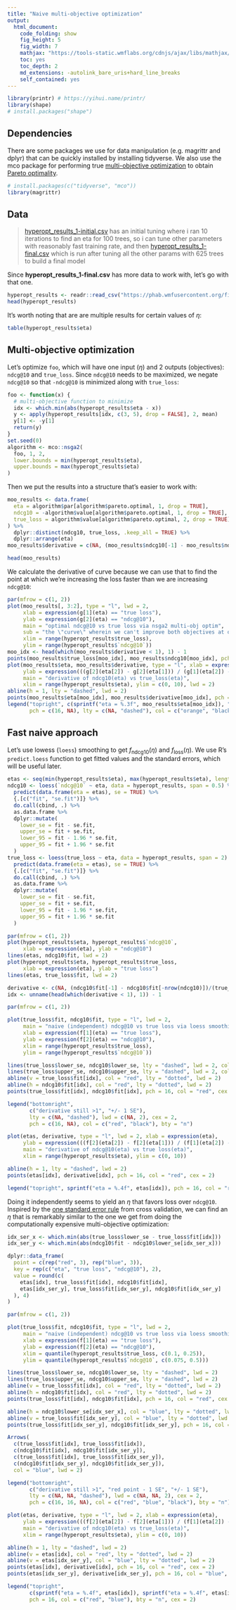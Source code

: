 ```yaml
---
title: "Naive multi-objective optimization"
output:
  html_document:
    code_folding: show
    fig_height: 5
    fig_width: 7
    mathjax: "https://tools-static.wmflabs.org/cdnjs/ajax/libs/mathjax/2.6.1/MathJax.js?config=TeX-AMS-MML_HTMLorMML"
    toc: yes
    toc_depth: 2
    md_extensions: -autolink_bare_uris+hard_line_breaks
    self_contained: yes
---
```


```r
library(printr) # https://yihui.name/printr/
library(shape)
# install.packages("shape")
```

## Dependencies

There are some packages we use for data manipulation (e.g. magrittr and dplyr) that can be quickly installed by installing tidyverse. We also use the mco package for performing true [multi-objective optimization](https://en.wikipedia.org/wiki/Multi-objective_optimization) to obtain [Pareto optimality](https://en.wikipedia.org/wiki/Pareto_efficiency).

```r
# install.packages(c("tidyverse", "mco"))
library(magrittr)
```

## Data

> [hyperopt_results_1-initial.csv](https://phabricator.wikimedia.org/P5418) has an initial tuning where i ran 10 iterations to find an eta for 100 trees, so i can tune other parameters with reasonably fast training rate, and then [hyperopt_results_1-final.csv](https://phabricator.wikimedia.org/P5419) which is run after tuning all the other params with 625 trees to build a final model

Since **hyperopt_results_1-final.csv** has more data to work with, let's go with that one.

```r
hyperopt_results <- readr::read_csv("https://phab.wmfusercontent.org/file/data/6bti3vwy6y2y45hkveps/PHID-FILE-ap3xylgefinjtf3fa5f7/hyperopt_results_1-final.csv")
head(hyperopt_results)
```

It's worth noting that are are multiple results for certain values of $\eta$:

```r
table(hyperopt_results$eta)
```

## Multi-objective optimization

Let's optimize `foo`, which will have one input ($\eta$) and 2 outputs (objectives): `ndcg@10` and `true_loss`. Since `ndcg@10` needs to be maximized, we negate `ndcg@10` so that `-ndcg@10` is minimized along with `true_loss`:

```r
foo <- function(x) {
  # multi-objective function to minimize
  idx <- which.min(abs(hyperopt_results$eta - x))
  y <- apply(hyperopt_results[idx, c(3, 5), drop = FALSE], 2, mean)
  y[1] <- -y[1]
  return(y)
}
set.seed(0)
algorithm <- mco::nsga2(
  foo, 1, 2,
  lower.bounds = min(hyperopt_results$eta),
  upper.bounds = max(hyperopt_results$eta)
)
```

Then we put the results into a structure that's easier to work with:

```r
moo_results <- data.frame(
  eta = algorithm$par[algorithm$pareto.optimal, 1, drop = TRUE],
  ndcg10 = -algorithm$value[algorithm$pareto.optimal, 1, drop = TRUE],
  true_loss = algorithm$value[algorithm$pareto.optimal, 2, drop = TRUE]
) %>%
  dplyr::distinct(ndcg10, true_loss, .keep_all = TRUE) %>%
  dplyr::arrange(eta)
moo_results$derivative = c(NA, (moo_results$ndcg10[-1] - moo_results$ndcg10[-nrow(moo_results)])/(moo_results$true_loss[-1] - moo_results$true_loss[-nrow(moo_results)]))
```

```r
head(moo_results)
```

We calculate the derivative of curve because we can use that to find the point at which we're increasing the loss faster than we are increasing `ndcg@10`:

```r
par(mfrow = c(1, 2))
plot(moo_results[, 3:2], type = "l", lwd = 2,
     xlab = expression(g[1](eta) == "true loss"),
     ylab = expression(g[2](eta) == "ndcg@10"),
     main = "optimal ndcg@10 vs true loss via nsga2 multi-obj optim",
     sub = "the \"curve\" wherein we can't improve both objectives at once",
     xlim = range(hyperopt_results$true_loss),
     ylim = range(hyperopt_results$`ndcg@10`))
moo_idx <- head(which(moo_results$derivative < 1), 1) - 1
points(moo_results$true_loss[moo_idx], moo_results$ndcg10[moo_idx], pch = 16, col = "orange", cex = 2)
plot(moo_results$eta, moo_results$derivative, type = "l", xlab = expression(eta),
     ylab = expression(((g[2](eta[2]) - g[2](eta[1])) / (g[1](eta[2]) - g[1](eta[1])))),
     main = "derivative of ndcg10(eta) vs true_loss(eta)",
     xlim = range(hyperopt_results$eta), ylim = c(0, 10), lwd = 2)
abline(h = 1, lty = "dashed", lwd = 2)
points(moo_results$eta[moo_idx], moo_results$derivative[moo_idx], pch = 16, col = "orange", cex = 2)
legend("topright", c(sprintf("eta = %.3f", moo_results$eta[moo_idx]), "derivative = 1"),
       pch = c(16, NA), lty = c(NA, "dashed"), col = c("orange", "black"), bty = "n", cex = 2, lwd = c(NA, 2))
```

## Fast naive approach

Let's use lowess (`loess`) smoothing to get $f_\text{ndcg10}(\eta)$ and $f_\text{loss}(\eta)$. We use R's `predict.loess` function to get fitted values and the standard errors, which will be useful later.

```r
etas <- seq(min(hyperopt_results$eta), max(hyperopt_results$eta), length.out = 1e4)
ndcg10 <- loess(`ndcg@10` ~ eta, data = hyperopt_results, span = 0.5) %>%
  predict(data.frame(eta = etas), se = TRUE) %>%
  {.[c("fit", "se.fit")]} %>%
  do.call(cbind, .) %>%
  as.data.frame %>%
  dplyr::mutate(
    lower_se = fit - se.fit,
    upper_se = fit + se.fit,
    lower_95 = fit - 1.96 * se.fit,
    upper_95 = fit + 1.96 * se.fit
  )
true_loss <- loess(true_loss ~ eta, data = hyperopt_results, span = 2) %>%
  predict(data.frame(eta = etas), se = TRUE) %>%
  {.[c("fit", "se.fit")]} %>%
  do.call(cbind, .) %>%
  as.data.frame %>%
  dplyr::mutate(
    lower_se = fit - se.fit,
    upper_se = fit + se.fit,
    lower_95 = fit - 1.96 * se.fit,
    upper_95 = fit + 1.96 * se.fit
  )
```

```r
par(mfrow = c(1, 2))
plot(hyperopt_results$eta, hyperopt_results$`ndcg@10`,
     xlab = expression(eta), ylab = "ndcg@10")
lines(etas, ndcg10$fit, lwd = 2)
plot(hyperopt_results$eta, hyperopt_results$true_loss,
     xlab = expression(eta), ylab = "true loss")
lines(etas, true_loss$fit, lwd = 2)
```

```r
derivative <- c(NA, (ndcg10$fit[-1] - ndcg10$fit[-nrow(ndcg10)])/(true_loss$fit[-1] - true_loss$fit[-nrow(true_loss)]))
idx <- unname(head(which(derivative < 1), 1)) - 1
```

```r
par(mfrow = c(1, 2))

plot(true_loss$fit, ndcg10$fit, type = "l", lwd = 2,
     main = "naive (independent) ndcg@10 vs true loss via loess smoothing",
     xlab = expression(f[1](eta) == "true loss"),
     ylab = expression(f[2](eta) == "ndcg@10"),
     xlim = range(hyperopt_results$true_loss),
     ylim = range(hyperopt_results$`ndcg@10`))

lines(true_loss$lower_se, ndcg10$lower_se, lty = "dashed", lwd = 2, col = rgb(0, 0, 0, 0.25))
lines(true_loss$upper_se, ndcg10$upper_se, lty = "dashed", lwd = 2, col = rgb(0, 0, 0, 0.25))
abline(v = true_loss$fit[idx], col = "red", lty = "dotted", lwd = 2)
abline(h = ndcg10$fit[idx], col = "red", lty = "dotted", lwd = 2)
points(true_loss$fit[idx], ndcg10$fit[idx], pch = 16, col = "red", cex = 2)

legend("bottomright",
       c("derivative still >1", "+/- 1 SE"),
       lty = c(NA, "dashed"), lwd = c(NA, 2), cex = 2,
       pch = c(16, NA), col = c("red", "black"), bty = "n")

plot(etas, derivative, type = "l", lwd = 2, xlab = expression(eta),
     ylab = expression(((f[2](eta[2]) - f[2](eta[1])) / (f[1](eta[2]) - f[1](eta[1])))),
     main = "derivative of ndcg@10(eta) vs true loss(eta)",
     xlim = range(hyperopt_results$eta), ylim = c(0, 10))

abline(h = 1, lty = "dashed", lwd = 2)
points(etas[idx], derivative[idx], pch = 16, col = "red", cex = 2)

legend("topright", sprintf("eta = %.4f", etas[idx]), pch = 16, col = "red", bty = "n", cex = 2)
```

Doing it independently seems to yield an $\eta$ that favors loss over `ndcg@10`. Inspired by the [one standard error rule](https://stats.stackexchange.com/a/138573) from cross validation, we can find an $\eta$ that is remarkably similar to the one we get from doing the computationally expensive multi-objective optimization:

```r
idx_ser_x <- which.min(abs(true_loss$lower_se - true_loss$fit[idx]))
idx_ser_y <- which.min(abs(ndcg10$fit - ndcg10$lower_se[idx_ser_x]))
```

```r
dplyr::data_frame(
  point = c(rep("red", 3), rep("blue", 3)),
  key = rep(c("eta", "true loss", "ndcg@10"), 2),
  value = round(c(
    etas[idx], true_loss$fit[idx], ndcg10$fit[idx],
    etas[idx_ser_y], true_loss$fit[idx_ser_y], ndcg10$fit[idx_ser_y]
  ), 4)
)
```

```r
par(mfrow = c(1, 2))

plot(true_loss$fit, ndcg10$fit, type = "l", lwd = 2,
     main = "naive (independent) ndcg@10 vs true loss via loess smoothing",
     xlab = expression(f[1](eta) == "true loss"),
     ylab = expression(f[2](eta) == "ndcg@10"),
     xlim = quantile(hyperopt_results$true_loss, c(0.1, 0.25)),
     ylim = quantile(hyperopt_results$`ndcg@10`, c(0.075, 0.5)))

lines(true_loss$lower_se, ndcg10$lower_se, lty = "dashed", lwd = 2)
lines(true_loss$upper_se, ndcg10$upper_se, lty = "dashed", lwd = 2)
abline(v = true_loss$fit[idx], col = "red", lty = "dotted", lwd = 2)
abline(h = ndcg10$fit[idx], col = "red", lty = "dotted", lwd = 2)
points(true_loss$fit[idx], ndcg10$fit[idx], pch = 16, col = "red", cex = 2)

abline(h = ndcg10$lower_se[idx_ser_x], col = "blue", lty = "dotted", lwd = 2)
abline(v = true_loss$fit[idx_ser_y], col = "blue", lty = "dotted", lwd = 2)
points(true_loss$fit[idx_ser_y], ndcg10$fit[idx_ser_y], pch = 16, col = "blue", cex = 2)

Arrows(
  c(true_loss$fit[idx], true_loss$fit[idx]),
  c(ndcg10$fit[idx], ndcg10$fit[idx_ser_y]),
  c(true_loss$fit[idx], true_loss$fit[idx_ser_y]),
  c(ndcg10$fit[idx_ser_y], ndcg10$fit[idx_ser_y]),
  col = "blue", lwd = 2)

legend("bottomright",
       c("derivative still >1", "red point - 1 SE", "+/- 1 SE"),
       lty = c(NA, NA, "dashed"), lwd = c(NA, NA, 2), cex = 2,
       pch = c(16, 16, NA), col = c("red", "blue", "black"), bty = "n")

plot(etas, derivative, type = "l", lwd = 2, xlab = expression(eta),
     ylab = expression(((f[2](eta[2]) - f[2](eta[1])) / (f[1](eta[2]) - f[1](eta[1])))),
     main = "derivative of ndcg10(eta) vs true_loss(eta)",
     xlim = range(hyperopt_results$eta), ylim = c(0, 10))

abline(h = 1, lty = "dashed", lwd = 2)
abline(v = etas[idx], col = "red", lty = "dotted", lwd = 2)
abline(v = etas[idx_ser_y], col = "blue", lty = "dotted", lwd = 2)
points(etas[idx], derivative[idx], pch = 16, col = "red", cex = 2)
points(etas[idx_ser_y], derivative[idx_ser_y], pch = 16, col = "blue", cex = 2)

legend("topright",
       c(sprintf("eta = %.4f", etas[idx]), sprintf("eta = %.4f", etas[idx_ser_y])),
       pch = 16, col = c("red", "blue"), bty = "n", cex = 2)
```
